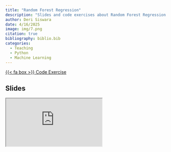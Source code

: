 ```yaml
---
title: "Random Forest Regression"
description: "Slides and code exercises about Random Forest Regression created with Quarto presentation"
author: Deri Siswara
date: 4/16/2025 
image: img/7.png
citation: true
bibliography: biblio.bib
categories:
  - Teaching
  - Python
  - Machine Learning
---
```


<span class="listing-btn-group">
<a href="https://derisiswara.quarto.pub/week6_ml/" class="btn" role="button">{{< fa box >}} Code Exercise </a>

## Slides

<iframe class="slides" src="https://derisiswara.quarto.pub/ml_w6/#/random-forest"></iframe>
